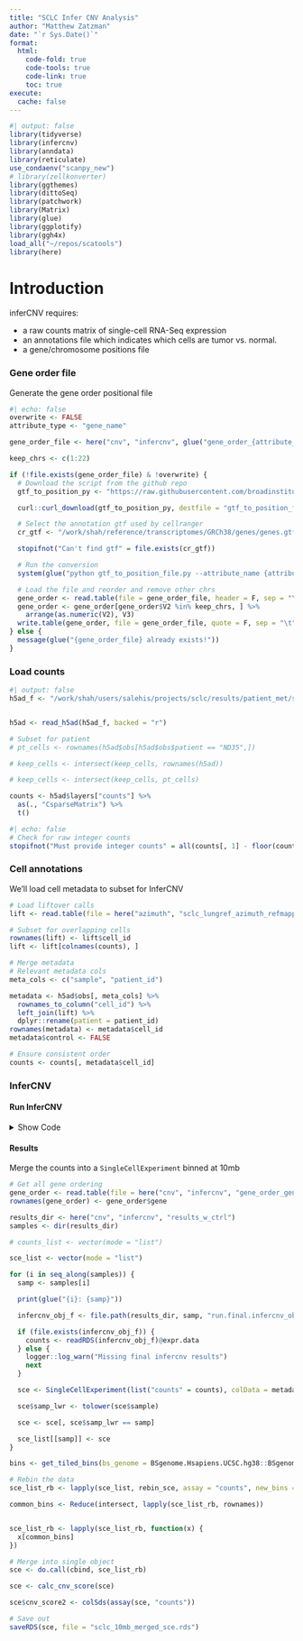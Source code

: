 ```yaml
---
title: "SCLC Infer CNV Analysis"
author: "Matthew Zatzman"
date: "`r Sys.Date()`"
format: 
  html:
    code-fold: true
    code-tools: true
    code-link: true
    toc: true
execute:
  cache: false
---
```


```r
#| output: false
library(tidyverse)
library(infercnv)
library(anndata)
library(reticulate)
use_condaenv("scanpy_new")
# library(zellkonverter)
library(ggthemes)
library(dittoSeq)
library(patchwork)
library(Matrix)
library(glue)
library(ggplotify)
library(ggh4x)
load_all("~/repos/scatools")
library(here)
```

# Introduction

inferCNV requires:

-   a raw counts matrix of single-cell RNA-Seq expression
-   an annotations file which indicates which cells are tumor vs. normal.
-   a gene/chromosome positions file

### Gene order file

Generate the gene order positional file

```r
#| echo: false
overwrite <- FALSE
attribute_type <- "gene_name"

gene_order_file <- here("cnv", "infercnv", glue("gene_order_{attribute_type}.txt"))

keep_chrs <- c(1:22)

if (!file.exists(gene_order_file) & !overwrite) {
  # Download the script from the github repo
  gtf_to_position_py <- "https://raw.githubusercontent.com/broadinstitute/infercnv/master/scripts/gtf_to_position_file.py"

  curl::curl_download(gtf_to_position_py, destfile = "gtf_to_position_file.py")

  # Select the annotation gtf used by cellranger
  cr_gtf <- "/work/shah/reference/transcriptomes/GRCh38/genes/genes.gtf"

  stopifnot("Can't find gtf" = file.exists(cr_gtf))

  # Run the conversion
  system(glue("python gtf_to_position_file.py --attribute_name {attribute_type} {cr_gtf} {gene_order_file}"))

  # Load the file and reorder and remove other chrs
  gene_order <- read.table(file = gene_order_file, header = F, sep = "\t")
  gene_order <- gene_order[gene_order$V2 %in% keep_chrs, ] %>%
    arrange(as.numeric(V2), V3)
  write.table(gene_order, file = gene_order_file, quote = F, sep = "\t", col.names = F, row.names = F)
} else {
  message(glue("{gene_order_file} already exists!"))
}
```


### Load counts

```r
#| output: false
h5ad_f <- "/work/shah/users/salehis/projects/sclc/results/patient_met/sclc_patient_data_filtered.h5ad"


h5ad <- read_h5ad(h5ad_f, backed = "r")

# Subset for patient
# pt_cells <- rownames(h5ad$obs[h5ad$obs$patient == "ND35",])

# keep_cells <- intersect(keep_cells, rownames(h5ad))

# keep_cells <- intersect(keep_cells, pt_cells)

counts <- h5ad$layers["counts"] %>%
  as(., "CsparseMatrix") %>%
  t()
```


```r
#| echo: false
# Check for raw integer counts
stopifnot("Must provide integer counts" = all(counts[, 1] - floor(counts[, 1]) == 0))
```

### Cell annotations


We'll load cell metadata to subset for InferCNV

```r
# Load liftover calls
lift <- read.table(file = here("azimuth", "sclc_lungref_azimuth_refmapped.txt"), header = T, sep = "\t")

# Subset for overlapping cells
rownames(lift) <- lift$cell_id
lift <- lift[colnames(counts), ]

# Merge metadata
# Relevant metadata cols
meta_cols <- c("sample", "patient_id")

metadata <- h5ad$obs[, meta_cols] %>%
  rownames_to_column("cell_id") %>%
  left_join(lift) %>%
  dplyr::rename(patient = patient_id)
rownames(metadata) <- metadata$cell_id
metadata$control <- FALSE

# Ensure consistent order
counts <- counts[, metadata$cell_id]
```


### InferCNV

#### Run InferCNV

<details>

<summary>Show Code</summary>

Run setup

```r
# Loop over patients
library(bsub)

pt_list <- filter(metadata) %>%
  pull(patient) %>%
  unique() %>%
  as.vector() %>%
  sort()

# Update metadata column for infercnv
metadata$infercnv_meta <- with(metadata, paste(patient, predicted.ann_level_1, sep = "_"))
```

Run

```r
for (i in seq_along(pt_list)) {
  pid <- pt_list[i]

  out_dir <- here("cnv", "infercnv", "results_w_ctrl", pid)

  dir.create(out_dir, showWarnings = FALSE, recursive = TRUE)

  pid_cells <- metadata[metadata$patient == pid, "cell_id"]

  # Get control cells
  control_cells_df <- metadata %>%
    filter(patient != pid) %>%
    # filter(predicted.ann_level_1 != "Epithelial") %>%
    slice_sample(n = 5, by = c(patient, predicted.ann_level_1), replace = F) %>%
    mutate(infercnv_meta = paste("ctrl", predicted.ann_level_1, sep = "_"))

  control_cells <- control_cells_df$cell_id

  run_cells <- c(control_cells, pid_cells)

  ref_group_names <- control_cells_df %>%
    pull(infercnv_meta) %>%
    unique()

  run_metadata <- rbind.data.frame(metadata[pid_cells, ], control_cells_df)

  infercnv_obj_final_file <- file.path(out_dir, "run.final.infercnv_obj")

  if (!file.exists(infercnv_obj_final_file)) {
    bsub_chunk(
      name = glue("{pid}_infercnv"),
      image = TRUE,
      hours = 24,
      cores = 8,
      memory = 8,
      working_dir = out_dir,
      output_dir = out_dir,
      temp_dir = out_dir,
      code = {
        infercnv_obj <- CreateInfercnvObject(
          raw_counts_matrix = counts[, run_cells],
          annotations_file = as.data.frame(run_metadata[run_cells, "infercnv_meta", drop = FALSE]),
          delim = "\t",
          gene_order_file = gene_order_file,
          ref_group_names = ref_group_names
        )

        infercnv_obj <- infercnv::run(infercnv_obj,
          cutoff = 0.1, # cutoff=1 works well for Smart-seq2, and cutoff=0.1 works well for 10x Genomics
          out_dir = out_dir,
          cluster_by_groups = TRUE,
          denoise = TRUE,
          HMM = F,
          num_threads = 8,
          leiden_method = "PCA",
          leiden_resolution = 0.05,
          no_prelim_plot = TRUE,
          save_rds = FALSE,
          analysis_mode = "subclusters",
          resume_mode = TRUE
        )
      }
    )
  } else {
    message("Already done")
  }
}
```

</details>

#### Results

Merge the counts into a `SingleCellExperiment` binned at 10mb

```r
# Get all gene ordering
gene_order <- read.table(file = here("cnv", "infercnv", "gene_order_gene_name.txt"), col.names = c("gene", "chr", "start", "end"))
rownames(gene_order) <- gene_order$gene

results_dir <- here("cnv", "infercnv", "results_w_ctrl")
samples <- dir(results_dir)

# counts_list <- vector(mode = "list")

sce_list <- vector(mode = "list")

for (i in seq_along(samples)) {
  samp <- samples[i]

  print(glue("{i}: {samp}"))

  infercnv_obj_f <- file.path(results_dir, samp, "run.final.infercnv_obj")

  if (file.exists(infercnv_obj_f)) {
    counts <- readRDS(infercnv_obj_f)@expr.data
  } else {
    logger::log_warn("Missing final infercnv results")
    next
  }

  sce <- SingleCellExperiment(list("counts" = counts), colData = metadata[colnames(counts), ], rowRanges = makeGRangesFromDataFrame(gene_order[rownames(counts), ], keep.extra.columns = T))

  sce$samp_lwr <- tolower(sce$sample)

  sce <- sce[, sce$samp_lwr == samp]

  sce_list[[samp]] <- sce
}

bins <- get_tiled_bins(bs_genome = BSgenome.Hsapiens.UCSC.hg38::BSgenome.Hsapiens.UCSC.hg38, tilewidth = 1e7, respect_chr_arms = TRUE)

# Rebin the data
sce_list_rb <- lapply(sce_list, rebin_sce, assay = "counts", new_bins = bins, ncores = 8)

common_bins <- Reduce(intersect, lapply(sce_list_rb, rownames))


sce_list_rb <- lapply(sce_list_rb, function(x) {
  x[common_bins]
})

# Merge into single object
sce <- do.call(cbind, sce_list_rb)

sce <- calc_cnv_score(sce)

sce$cnv_score2 <- colSds(assay(sce, "counts"))

# Save out
saveRDS(sce, file = "sclc_10mb_merged_sce.rds")
```

